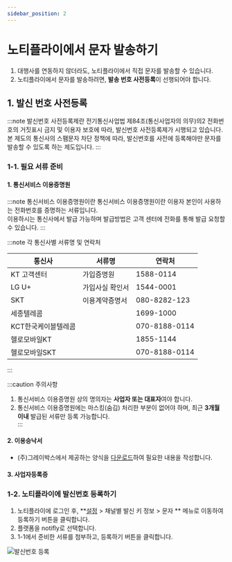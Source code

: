 ```yaml
---
sidebar_position: 2
---
```


# 노티플라이에서 문자 발송하기

1. 대행사를 연동하지 않더라도, 노티플라이에서 직접 문자를 발송할 수 있습니다.
2. 노티플라이에서 문자를 발송하려면, **발송 번호 사전등록**이 선행되어야 합니다.

## 1. 발신 번호 사전등록

:::note 발신번호 사전등록제란
전기통신사업법 제84조(통신사업자의 의무)의2 전화번호의 거짓표시 금지 및 이용자 보호에 따라, 발신번호 사전등록제가 시행되고 있습니다.<br/>
본 제도의 통신사의 스팸문자 차단 정책에 따라, 발신번호를 사전에 등록해야만 문자를 발송할 수 있도록 하는 제도입니다.
:::

### 1-1. 필요 서류 준비

#### 1. 통신서비스 이용증명원

:::note 통신서비스 이용증명원이란
통신서비스 이용증명원이란 이용자 본인이 사용하는 전화번호를 증명하는 서류입니다.<br/>
이용하시는 통신사에서 발급 가능하며 발급방법은 고객 센터에 전화를 통해 발급 요청할 수 있습니다.
:::

:::note 각 통신사별 서류명 및 연락처

| 통신사              | 서류명          | 연락처        |
| ------------------- | --------------- | ------------- |
| KT 고객센터         | 가입증명원      | 1588-0114     |
| LG U+               | 가입사실 확인서 | 1544-0001     |
| SKT                 | 이용계약증명서  | 080-8282-123  |
| 세종텔레콤          |                 | 1699-1000     |
| KCT한국케이블텔레콤 |                 | 070-8188-0114 |
| 헬로모바일KT        |                 | 1855-1144     |
| 헬로모바일SKT       |                 | 070-8188-0114 |

:::

:::caution 주의사항

1. 통신서비스 이용증명원 상의 명의자는 **사업자 또는 대표자**여야 합니다.<br/>
2. 통신서비스 이용증명원에는 마스킹(숨김) 처리한 부분이 없어야 하며, 최근 **3개월 이내** 발급된 서류만 등록 가능합니다.<br/>
   :::

#### 2. 이용승낙서

- (주)그레이박스에서 제공하는 양식을 [다운로드](https://notifly-content.s3.ap-northeast-2.amazonaws.com/common-files/%E1%84%8C%E1%85%A5%E1%86%AB%E1%84%92%E1%85%AA%E1%84%87%E1%85%A5%E1%86%AB%E1%84%92%E1%85%A9+%E1%84%8B%E1%85%B5%E1%84%8B%E1%85%AD%E1%86%BC%E1%84%89%E1%85%B3%E1%86%BC%E1%84%82%E1%85%A1%E1%86%A8%E1%84%89%E1%85%A5+%E1%84%8B%E1%85%A3%E1%86%BC%E1%84%89%E1%85%B5%E1%86%A8.docx)하여 필요한 내용을 작성합니다.

#### 3. 사업자등록증

### 1-2. 노티플라이에 발신번호 등록하기

1. 노티플라이에 로그인 후, **[설정](https://www.notifly.tech/console/settings) > 채널별 발신 키 정보 > 문자 ** 메뉴로 이동하여 등록하기 버튼을 클릭합니다.
2. 플랫폼을 notifly로 선택합니다.
3. 1-1에서 준비한 서류를 첨부하고, 등록하기 버튼을 클릭합니다.

![발신번호 등록](./img/register_notifly_platform_for_text_message.png)
